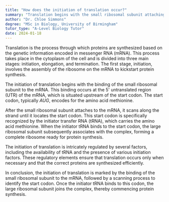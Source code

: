 ```yaml
---
title: "How does the initiation of translation occur?"
summary: "Translation begins with the small ribosomal subunit attaching to the mRNA."
author: "Dr. Chloe Simmons"
degree: "MSc in Biology, University of Birmingham"
tutor_type: "A-Level Biology Tutor"
date: 2024-01-18
---
```


Translation is the process through which proteins are synthesized based on the genetic information encoded in messenger RNA (mRNA). This process takes place in the cytoplasm of the cell and is divided into three main stages: initiation, elongation, and termination. The first stage, initiation, involves the assembly of the ribosome on the mRNA to kickstart protein synthesis.

The initiation of translation begins with the binding of the small ribosomal subunit to the mRNA. This binding occurs at the 5' untranslated region (UTR) of the mRNA, which is situated upstream of the start codon. The start codon, typically $AUG$, encodes for the amino acid methionine.

After the small ribosomal subunit attaches to the mRNA, it scans along the strand until it locates the start codon. This start codon is specifically recognized by the initiator transfer RNA (tRNA), which carries the amino acid methionine. When the initiator tRNA binds to the start codon, the large ribosomal subunit subsequently associates with the complex, forming a complete ribosome ready for protein synthesis.

The initiation of translation is intricately regulated by several factors, including the availability of tRNA and the presence of various initiation factors. These regulatory elements ensure that translation occurs only when necessary and that the correct proteins are synthesized efficiently.

In conclusion, the initiation of translation is marked by the binding of the small ribosomal subunit to the mRNA, followed by a scanning process to identify the start codon. Once the initiator tRNA binds to this codon, the large ribosomal subunit joins the complex, thereby commencing protein synthesis.
    